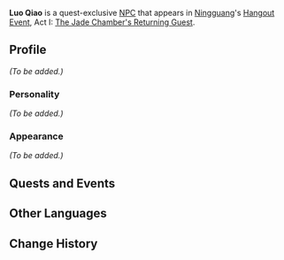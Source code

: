 {{Character Infobox
|type             = Quest NPC
|image            = NPC Luo Qiao.png
|region           = Liyue
}}
'''Luo Qiao''' is a quest-exclusive [[NPC]] that appears in [[Ningguang]]'s [[Hangout Event]], Act I: [[The Jade Chamber's Returning Guest]].
<!--
==Location==
<gallery>
NPC Location Luo Qiao.png|Luo Qiao's location
NPC Location Luo Qiao Context.png|Additional context
</gallery>
-->
==Profile==
<!-- detailed story/lore information goes here -->
''(To be added.)''

===Personality===
''(To be added.)''

===Appearance===
''(To be added.)''

==Quests and Events==
{{Quests and Events}}

==Other Languages==
{{Other Languages
|default_hidden = 1
|en      = Luo Qiao
|zhs     = 罗巧
|zhs_rm  = Luó Qiǎo
|zht     = 羅巧
|zht_rm  = Luó Qiǎo
|ja      = 羅巧
|ja_rm   = Ra Kou{{Assumed}}
|ko      = {{tt|나교|羅巧}}
|ko_rm   = Na Gyo
|es      = Luo Chiao
|fr      = Luoqiao
|ru      = Ло Цяо
|th      = Luo Qiao
|vi      = Luo Qiao
|de      = Luo Qiao
|id      = Luo Qiao
|pt      = Luo Qiao
|tr      = Luo Qiao
|it      = Luo Qiao
}}

==Change History==
{{Change History|2.4}}
